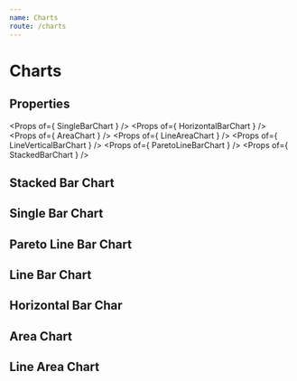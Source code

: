 ```yaml
---
name: Charts
route: /charts
---
```



# Charts

## Properties
<Props of={ SingleBarChart } />
<Props of={ HorizontalBarChart } />
<Props of={ AreaChart } />
<Props of={ LineAreaChart } />
<Props of={ LineVerticalBarChart } />
<Props of={ ParetoLineBarChart } />
<Props of={ StackedBarChart } />

## Stacked Bar Chart
<Playground>
    <StackedBarChart
        yDataType='money'
        xTickType='text'
        yTitle='value'
        tooltipWidth={ 200 }
        tooltipFooter='footer example'
        barsInfo={[
            {
                title: 'Manutenção',
                color: '#87C4CB'
            },
            { 
                title: 'Aquisição',
                color: '#487086'
            }
        ]}
        data={ [
            [['equipment', 20000]], 
            [['equipment', 50000]]
        ] } 
    />
</Playground>


## Single Bar Chart
<Playground>
    <SingleBarChart
        height={ 275 }
        color='#004A7C'
        yDataType='money'
        xTickType='date'
        yDomainExtra={ 10 }
        yTitle='quantity'
        xTitle='equipment'
        yTooltipTitle='big description'
        xTooltipTitle='big description'
        yDomainExtra={ 10 }
        data={ [["2019-10-16", 23]] } 
    />
</Playground>

## Pareto Line Bar Chart
<Playground>
    <ParetoLineBarChart
        width={ 600 }
        yTitle='(R$) Custo'
        yDomainExtra={ 100 }
        yDataType='money'
        xTooltipTitle='title'
        tooltipFooter='aaaaaaaaaaa'
        barsInfo={ [
            {
                title: 'Custo total',
                color: '#E97551'
            },
            {
                title: 'Manutenção',
                color: '#87C4CB'
            },
            { 
                title: 'Aquisição',
                color: '#487086'
            }
        ] }
        data={ [
            [
                ['EQUIPMENT01', 80],    
                ['EQUIPMENT02', 90],    
                ['EQUIPMENT03', 95],
                ['EQUIPMENT04', 80],
                ['EQUIPMENT05', 90],
                ['EQUIPMENT06', 95],
                ['EQUIPMENT07', 80],
                ['EQUIPMENT08', 90],
                ['EQUIPMENT09', 95],
                ['EQUIPMENT10', 80]    
            ],
            [
                ['EQUIPMENT01', 8000],
                ['EQUIPMENT02', 9000],
                ['EQUIPMENT03', 9500],
                ['EQUIPMENT04', 10000],
                ['EQUIPMENT05', 11000],
                ['EQUIPMENT06', 11500],
                ['EQUIPMENT07', 11600],
                ['EQUIPMENT08', 11700],
                ['EQUIPMENT09', 11800],
                ['EQUIPMENT10', 11900]
            ],
            [
                ['EQUIPMENT01', 800],
                ['EQUIPMENT02', 900],
                ['EQUIPMENT03', 950],
                ['EQUIPMENT04', 1000],
                ['EQUIPMENT05', 1100],
                ['EQUIPMENT06', 1150],
                ['EQUIPMENT07', 1160],
                ['EQUIPMENT08', 1170],
                ['EQUIPMENT09', 1180],
                ['EQUIPMENT10', 1190]
            ]
        ]
    }
    />
</Playground>


## Line Bar Chart
<Playground>
    <LineVerticalBarChart
        yTitle='(R$) Custo'
        yDataType='money'
        yDomainExtra={ 20 }
        xTickSize={ 10 }
        xTickAngle={ 45 }
        xTooltipTitle='title'
        barsInfo={ [ 
            { 
                title: 'Preventivas',
                color: '#9F88FB'
            },
            {
                title: 'Corretivas',
                color: '#30D2D6'
            },
            {
                title: 'Total',
                color: '#F09B1B',
            }
        ] }
        data={ [
            [ 
                ['2019-01-01', 1000000],
                ['2019-02-01', 2000000],
                ['2019-03-01', 3000000],
                ['2019-04-01', 4000000],
                ['2019-05-01', 5000000],
                ['2019-06-01', 6000000],
                ['2019-07-01', 1000000],
                ['2019-08-01', 2000000],
                ['2019-09-01', 3000000],
                ['2019-10-01', 4000000],
                ['2019-11-01', 5000000],
                ['2019-12-01', 6000000]
            ],
            [ 
                ['2019-01-01', 1000000],
                ['2019-02-01', 2000000],
                ['2019-03-01', 3000000],
                ['2019-04-01', 4000000],
                ['2019-05-01', 5000000],
                ['2019-06-01', 6000000],
                ['2019-07-01', 1000000],
                ['2019-08-01', 2000000],
                ['2019-09-01', 3000000],
                ['2019-10-01', 4000000],
                ['2019-11-01', 5000000],
                ['2019-12-01', 6000000]
            ],
            [ 
                ['2019-01-01', 10000000],
                ['2019-02-01', 11000000],
                ['2019-03-01', 12000000],
                ['2019-04-01', 13000000],
                ['2019-05-01', 14000000],
                ['2019-06-01', 15000000],
                ['2019-07-01', 17000000],
                ['2019-08-01', 17000000],
                ['2019-09-01', 17000000],
                ['2019-10-01', 17000000],
                ['2019-11-01', 17000000],
                ['2019-12-01', 17000000]
            ]
        ] }
    />
</Playground>


## Horizontal Bar Char
<Playground>
    <HorizontalBarChart 
        percent
        color='#8BC34A'
        behindColor='#8bc34a5c'
        yToolTip='Equipamento: '
        xToolTip='Disponibilidade: '
        data={ [ [3,"NG 361"],[5,"NG 362"],[55,"NG 364"] ] } 
    />
</Playground>

## Area Chart 
<Playground>
    <AreaChart 
        areaOpacity={ 0.5 }
        xTickAngle={ 0 }
        xTitle='period'
        yTooltipLegend='Tempo'
        xTooltipLegend='Data' 
        yDataType='hour'
        labelTextSize={ 11.5 }
        yDomainExtra={ 5 }
        yTitle='quantity'
        data={ 
            [ 
                ['2019-09-01', 11.51],
                ['2019-09-02', 11.52],
                ['2019-09-03', 11.53],
                ['2019-09-04', 11.54],
                ['2019-09-05', 11.55],
                ['2019-09-06', 10.56],
                ['2019-09-07', 11.57],
                ['2019-09-08', 10.58],
                ['2019-09-09', 10.59],
                ['2019-09-10', 5.61]
            ] 
        } 
    />
</Playground>

## Line Area Chart
<Playground>
    <LineAreaChart 
        yDataType='percent'
        xTickAngle={ 0 }
        xTitle='period'
        yTitle='percentage'
        referenceLine={ 3 } 
        referenceLegend='mark'
        yTooltipLegend='Porcentagem'    
        xTooltipLegend='Período'
        yDomainExtra={ 50 }
        labelTextSize={ 12 }
        tooltipFooter='footer example'
        data={ 
            [ 
                ['2019-01-01 14:01', 9.11],
                ['2019-02-01 14:01', 11],
                ['2019-03-01 14:01', 12],
                ['2019-04-01 14:01', 12],
                ['2019-05-01 14:01', 21],
                ['2019-06-01 14:01', 9.11],
                ['2019-07-01 14:01', 11],
                ['2019-08-01 14:01', 12],
                ['2019-09-01 14:01', 12],
                ['2019-10-01 14:01', 21]
            ] 
        } 
    />
</Playground>

